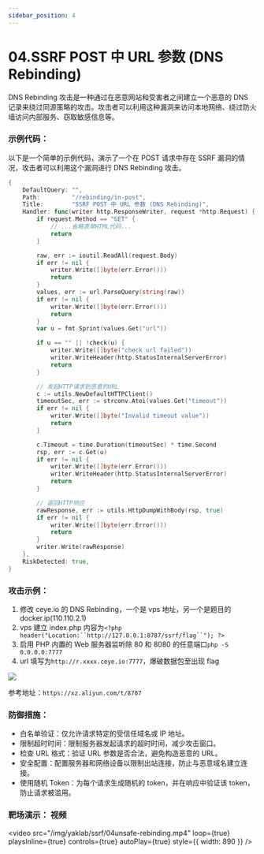 ```yaml
---
sidebar_position: 4
---
```


# 04.SSRF POST 中 URL 参数 (DNS Rebinding)

DNS Rebinding 攻击是一种通过在恶意网站和受害者之间建立一个恶意的 DNS 记录来绕过同源策略的攻击。攻击者可以利用这种漏洞来访问本地网络、绕过防火墙访问内部服务、窃取敏感信息等。

### 示例代码：

以下是一个简单的示例代码，演示了一个在 POST 请求中存在 SSRF 漏洞的情况，攻击者可以利用这个漏洞进行 DNS Rebinding 攻击。

```Go
{
    DefaultQuery: "",
    Path:         "/rebinding/in-post",
    Title:        "SSRF POST 中 URL 参数 (DNS Rebinding)",
    Handler: func(writer http.ResponseWriter, request *http.Request) {
        if request.Method == "GET" {
            // ...省略表单HTML代码...
            return
        }

        raw, err := ioutil.ReadAll(request.Body)
        if err != nil {
            writer.Write([]byte(err.Error()))
            return
        }
        values, err := url.ParseQuery(string(raw))
        if err != nil {
            writer.Write([]byte(err.Error()))
            return
        }
        var u = fmt.Sprint(values.Get("url"))

        if u == "" || !check(u) {
            writer.Write([]byte("check url failed"))
            writer.WriteHeader(http.StatusInternalServerError)
            return
        }

        // 发起HTTP请求到恶意的URL
        c := utils.NewDefaultHTTPClient()
        timeoutSec, err := strconv.Atoi(values.Get("timeout"))
        if err != nil {
            writer.Write([]byte("Invalid timeout value"))
            return
        }

        c.Timeout = time.Duration(timeoutSec) * time.Second
        rsp, err := c.Get(u)
        if err != nil {
            writer.Write([]byte(err.Error()))
            writer.WriteHeader(http.StatusInternalServerError)
            return
        }

        // 返回HTTP响应
        rawResponse, err := utils.HttpDumpWithBody(rsp, true)
        if err != nil {
            writer.Write([]byte(err.Error()))
            return
        }
        writer.Write(rawResponse)
    },
    RiskDetected: true,
}
```

### 攻击示例：

1. 修改 ceye.io 的 DNS Rebinding，一个是 vps 地址，另一个是题目的 docker.ip(110.110.2.1)
2. vps 建立 index.php 内容为` <?php header("Location:``http://127.0.0.1:8787/ssrf/flag``"); ?> `
3. 启用 PHP 内置的 Web 服务器监听除 80 和 8080 的任意端口`php -S 0.0.0.0:7777`
4. url 填写为`http://r.xxxx.ceye.io:7777`，爆破数据包至出现 flag

![](/img/yaklab/ssrf/04unsafe-rebinding.png)

参考地址：`https://xz.aliyun.com/t/8707`

### 防御措施：

- 白名单验证：仅允许请求特定的受信任域名或 IP 地址。
- 限制超时时间：限制服务器发起请求的超时时间，减少攻击窗口。
- 检查 URL 格式：验证 URL 参数是否合法，避免构造恶意的 URL。
- 安全配置：配置服务器和网络设备以限制出站连接，防止与恶意域名建立连接。
- 使用随机 Token：为每个请求生成随机的 token，并在响应中验证该 token，防止请求被滥用。

### 靶场演示： 视频

<video
  src="/img/yaklab/ssrf/04unsafe-rebinding.mp4"
  loop={true}
  playsInline={true}
  controls={true}
  autoPlay={true}
  style={{ width: 890 }}
/>
